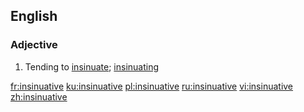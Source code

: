 ==English==

===Adjective===
{{en-adj}}

# Tending to [[insinuate]]; [[insinuating]]

[[fr:insinuative]]
[[ku:insinuative]]
[[pl:insinuative]]
[[ru:insinuative]]
[[vi:insinuative]]
[[zh:insinuative]]